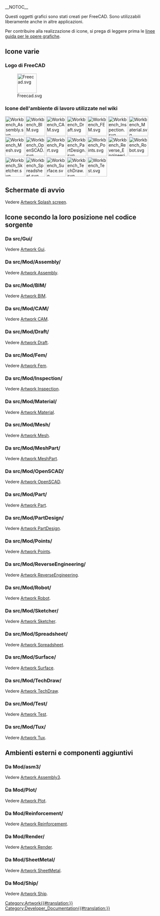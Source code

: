 __NOTOC__
<languages/>

Questi oggetti grafici sono stati creati per FreeCAD. Sono utilizzabili liberamente anche in altre applicazioni.

Per contribuire alla realizzazione di icone, si prega di leggere prima le [[Artwork_Guidelines/it|linee guida per le opere grafiche]].

<span id="Miscellaneous_icons"></span>
==Icone varie==

<span id="FreeCAD_logo"></span>
===Logo di FreeCAD===

[[Image:Freecad.svg|64px]]

<span id="Workbench_icons_used_in_the_wiki"></span>
===Icone dell'ambiente di lavoro utilizzate nel wiki===

[[Image:Workbench_Assembly.svg|64px]]
[[Image:Workbench_BIM.svg|64px]]
[[Image:Workbench_CAM.svg|64px]]
[[Image:Workbench_Draft.svg|64px]]
[[Image:Workbench_FEM.svg|64px]]
[[Image:Workbench_Inspection.svg|64px]]
[[Image:Workbench_Material.svg|64px]]
[[Image:Workbench_Mesh.svg|64px]]
[[Image:Workbench_OpenSCAD.svg|64px]]
[[Image:Workbench_Part.svg|64px]]
[[Image:Workbench_PartDesign.svg|64px]]
[[Image:Workbench_Points.svg|64px]]
[[Image:Workbench_Reverse_Engineering.svg|64px]]
[[Image:Workbench_Robot.svg|64px]]
[[Image:Workbench_Sketcher.svg|64px]]
[[Image:Workbench_Spreadsheet.svg|64px]]
[[Image:Workbench_Surface.svg|64px]]
[[Image:Workbench_TechDraw.svg|64px]]
[[Image:Workbench_Test.svg|64px]]

<span id="Splash_screens"></span>
==Schermate di avvio==

Vedere [[Artwork_Splash_screen/it|Artwork Splash screen]].

<span id="Icons_by_their_location_in_the_source_code"></span>
==Icone secondo la loro posizione nel codice sorgente==

<span id="From_src/Gui/"></span>
===Da src/Gui/===

Vedere [[Artwork_Gui/it|Artwork Gui]].

<span id="From_src/Mod/Assembly/"></span>
===Da src/Mod/Assembly/===

Vedere [[Artwork_Assembly/it|Artwork Assembly]].

<span id="From_src/Mod/BIM/"></span>
===Da src/Mod/BIM/===

Vedere [[Artwork_BIM/it|Artwork BIM]].

<span id="From_src/Mod/CAM/"></span>
===Da src/Mod/CAM/===

Vedere [[Artwork_CAM/it|Artwork CAM]].

<span id="From_src/Mod/Draft/"></span>
===Da src/Mod/Draft/===

Vedere [[Artwork_Draft/it|Artwork Draft]].

<span id="From_src/Mod/Fem/"></span>
===Da src/Mod/Fem/===

Vedere [[Artwork_Fem/it|Artwork Fem]].

<span id="From_src/Mod/Inspection/"></span>
===Da src/Mod/Inspection/===

Vedere [[Artwork_Inspection/it|Artwork Inspection]].

<span id="From_src/Mod/Material/"></span>
===Da src/Mod/Material/===

Vedere [[Artwork_Material/it|Artwork Material]].

<span id="From_src/Mod/Mesh/"></span>
===Da src/Mod/Mesh/===

Vedere [[Artwork_Mesh/it|Artwork Mesh]].

<span id="From_src/Mod/MeshPart/"></span>
===Da src/Mod/MeshPart/===

Vedere [[Artwork_MeshPart/it|Artwork MeshPart]].

<span id="From_src/Mod/OpenSCAD/"></span>
===Da src/Mod/OpenSCAD/===

Vedere [[Artwork_OpenSCAD/it|Artwork OpenSCAD]].

<span id="From_src/Mod/Part/"></span>
===Da src/Mod/Part/===

Vedere [[Artwork_Part/it|Artwork Part]].

<span id="From_src/Mod/PartDesign/"></span>
===Da src/Mod/PartDesign/===

Vedere [[Artwork_PartDesign/it|Artwork PartDesign]].

<span id="From_src/Mod/Points/"></span>
===Da src/Mod/Points/===

Vedere [[Artwork_Points/it|Artwork Points]].

<span id="From_src/Mod/ReverseEngineering/"></span>
===Da src/Mod/ReverseEngineering/===

Vedere [[Artwork_ReverseEngineering/it|Artwork ReverseEngineering]].

<span id="From_src/Mod/Robot/"></span>
===Da src/Mod/Robot/===

Vedere [[Artwork_Robot/it|Artwork Robot]].

<span id="From_src/Mod/Sketcher/"></span>
===Da src/Mod/Sketcher/===

Vedere [[Artwork_Sketcher/it|Artwork Sketcher]].

<span id="From_src/Mod/Spreadsheet/"></span>
===Da src/Mod/Spreadsheet/===

Vedere [[Artwork_Spreadsheet/it|Artwork Spreadsheet]].

<span id="From_src/Mod/Surface/"></span>
===Da src/Mod/Surface/===

Vedere [[Artwork_Surface/it|Artwork Surface]].

<span id="From_src/Mod/TechDraw/"></span>
===Da src/Mod/TechDraw/===

Vedere [[Artwork_TechDraw/it|Artwork TechDraw]].

<span id="From_src/Mod/Test/"></span>
===Da src/Mod/Test/===

Vedere [[Artwork_Test/it|Artwork Test]].

<span id="From_src/Mod/Tux/"></span>
===Da src/Mod/Tux/===

Vedere [[Artwork_Tux/it|Artwork Tux]].

<span id="External_workbenches_and_addons"></span>
==Ambienti esterni e componenti aggiuntivi ==

<span id="From_Mod/asm3/"></span>
===Da Mod/asm3/===

Vedere [[Artwork_Assembly3/it|Artwork Assembly3]].

<span id="From_Mod/Plot/"></span>
===Da Mod/Plot/===

Vedere [[Artwork_Plot/it|Artwork Plot]].

<span id="From_Mod/Reinforcement/"></span>
===Da Mod/Reinforcement/===

Vedere [[Artwork_Reinforcement/it|Artwork Reinforcement]].

<span id="From_Mod/Render/"></span>
===Da Mod/Render/=== 

Vedere [[Artwork_Render/it|Artwork Render]].

<span id="From_Mod/SheetMetal/"></span>
===Da Mod/SheetMetal/===

Vedere [[Artwork_SheetMetal/it|Artwork SheetMetal]].

<span id="From_Mod/Ship/"></span>
===Da Mod/Ship/===

Vedere [[Artwork_Ship/it|Artwork Ship]].


[[Category:Artwork{{#translation:}}]]
[[Category:Developer_Documentation{{#translation:}}]]